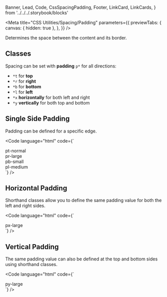   Banner,
  Lead,
  Code,
  CssSpacingPadding,
  Footer,
  LinkCard,
  LinkCards,
} from '../../../.storybook/blocks'

<Meta
  title="CSS Utilities/Spacing/Padding"
  parameters={{
    previewTabs: {
      canvas: { hidden: true },
    },
  }}
/>

<Banner label="Padding" section="CSS Utilities" color="yellow" puzzle />

<Lead>Determines the space between the content and its border.</Lead>

## Classes

Spacing can be set with **padding** `p*` for all directions:

- `*t` for **top**
- `*r` for **right**
- `*b` for **bottom**
- `*l` for **left**
- `*x` **horizontally** for both left and right
- `*y` **vertically** for both top and bottom

<CssSpacingPadding />

## Single Side Padding

Padding can be defined for a specific edge.

<Code
  language="html"
  code={`
<div class="flex flex-wrap align-items-center justify-content-center gap-large">
  <div class="pt-normal bg-red-2">
      <div class="bg-green-3 p-large">pt-normal</div>
  </div>
  <div class="pr-large bg-red-2">
      <div class="bg-green-3 p-large">pr-large</div>
  </div>
  <div class="pb-small bg-red-2">
      <div class="bg-green-3 p-large">pb-small</div>
  </div>
  <div class="pl-medium bg-red-2">
      <div class="bg-green-3 p-large">pl-medium</div>
  </div>
</div>
`}
/>

## Horizontal Padding

Shorthand classes allow you to define the same padding value for both the left and right sides.

<Code
  language="html"
  code={`
<div class="flex flex-wrap align-items-center justify-content-center gap-large">
    <div class="px-large bg-red-2 radius-normal">
        <div class="radius-normal bg-green-3 font-bold p-normal">px-large</div>
    </div>
</div>
`}
/>

## Vertical Padding

The same padding value can also be defined at the top and bottom sides using shorthand classes.

<Code
  language="html"
  code={`
<div class="flex flex-wrap align-items-center justify-content-center gap-large">
    <div class="py-large bg-red-2 radius-normal">
        <div class="radius-normal bg-green-3 font-bold p-normal">py-large</div>
    </div>
</div>
`}
/>

<Footer>
  <LinkCards>
    <LinkCard
      pageTitle="Foundation/Spacing"
      description="Global spacings help us design experiences that scale with consistency, rhythm, and focus"
    />
    <LinkCard
      pageTitle="Tokens/Overview"
      description="Design tokens serve as the definitive source for naming and storing design choices."
    />
  </LinkCards>
</Footer>
